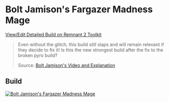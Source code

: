 
# Bolt Jamison's Fargazer Madness Mage

[View/Edit Detailed Build on Remnant 2 Toolkit](https://www.remnant2toolkit.com/builder/clqwts8ox0000icuwglylman7)

> Even without the glitch, this build still slaps and will remain relevant if they decide to fix it! Is this the new strongest build after the fix to the broken pyro build?
>
> Source: [Bolt Jamison's Video and Explanation](https://www.youtube.com/watch?v=8gzycPxZTko&list=WL&index=4)

## Build

[![Bolt Jamison's Fargazer Madness Mage](https://d2sqltdcj8czo5.cloudfront.net/featured-builds/bolt_jamisons_fargazer_madness_mage.png)](https://www.remnant2toolkit.com/builder/clqwts8ox0000icuwglylman7)
